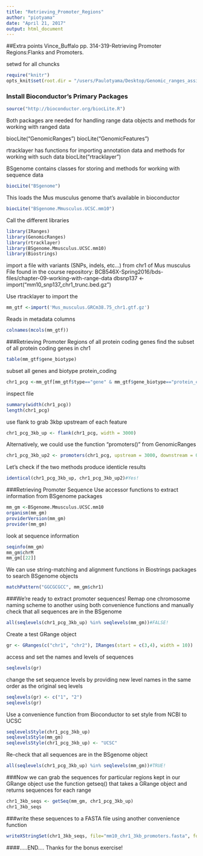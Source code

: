 ---
title: "Retrieving_Promoter_Regions"
author: "piotyama"
date: "April 21, 2017"
output: html_document
---
##Extra points Vince_Buffalo pp. 314-319-Retrieving Promoter Regions:Flanks and Promoters.

setwd for all chuncks
```{r "setup", include=FALSE}
require("knitr")
opts_knit$set(root.dir = "/users/Paulotyama/Desktop/Genomic_ranges_assignment")
```


### Install Bioconductor's Primary Packages

```{r}
source("http://bioconductor.org/biocLite.R")
```

Both packages are needed for handling range data objects and methods for working with ranged data

biocLite("GenomicRanges")
biocLite("GenomicFeatures")

rtracklayer has functions for importing annotation data and methods for working with such data
biocLite("rtracklayer")

BSgenome contains classes for storing and methods for working with sequence data

```{r}
biocLite("BSgenome")
```

This loads the Mus musculus genome that's available in bioconductor
```{r}
biocLite("BSgenome.Mmusculus.UCSC.mm10")
```

Call the different libraries

```{r}
library(IRanges)
library(GenomicRanges)
library(rtracklayer)
library(BSgenome.Mmusculus.UCSC.mm10)
library(Biostrings)
```


import a file with variants (SNPs, indels, etc...) from chr1 of Mus musculus
File found in the course repository: BCB546X-Spring2016/bds-files/chapter-09-working-with-range-data
dbsnp137 <- import("mm10_snp137_chr1_trunc.bed.gz")

Use rtracklayer to import the 

```{r}
mm_gtf <-import('Mus_musculus.GRCm38.75_chr1.gtf.gz')
```


Reads in metadata columns
```{r}
colnames(mcols(mm_gtf))
```

###Retrieving Promoter Regions of all protein coding genes
find the subset of all protein coding genes in chr1

```{r}
table(mm_gtf$gene_biotype)
```

subset all genes and biotype protein_coding

```{r}
chr1_pcg <-mm_gtf[mm_gtf$type=="gene" & mm_gtf$gene_biotype=="protein_coding"]
```

inspect file
```{r}
summary(width(chr1_pcg))
length(chr1_pcg)
```

use flank to grab 3kbp upstream of each feature
```{r}
chr1_pcg_3kb_up <- flank(chr1_pcg, width = 3000)
```

Alternatively, we could use the function "promoters()" from GenomicRanges
```{r}
chr1_pcg_3kb_up2 <- promoters(chr1_pcg, upstream = 3000, downstream = 0)
```

Let's check if the two methods produce identicle results

```{r}
identical(chr1_pcg_3kb_up, chr1_pcg_3kb_up2)#Yes!
```


###Retrieving Promoter Sequence
Use accessor functions to extract information from BSgenome packages

```{r}
mm_gm <-BSgenome.Mmusculus.UCSC.mm10
organism(mm_gm)
providerVersion(mm_gm)
provider(mm_gm)
```

look at sequence information
```{r}
seqinfo(mm_gm)
mm_gm$chrM
mm_gm[[22]]
```

We can use string-matching and alignment functions in Biostrings packages to search BSgenome objects

```{r}
matchPattern("GGCGCGCC", mm_gm$chr1)
```

###We're ready to extract promoter sequences!
Remap one chromosome naming scheme to another using both convenience functions and manually
check that all sequences are in the BSgenome 

```{r}
all(seqlevels(chr1_pcg_3kb_up) %in% seqlevels(mm_gm))#FALSE!
```

Create a test GRange object

```{r}
gr <- GRanges(c("chr1", "chr2"), IRanges(start = c(3,4), width = 10))
```

access and set the names and levels of sequences
```{r}
seqlevels(gr)
```

change the set sequence levels by providing new level names in the same order as the original seq levels

```{r}
seqlevels(gr) <- c("1", "2")
seqlevels(gr)
```

Use a convenience  function from Bioconductor to set style from NCBI to UCSC

```{r}
seqlevelsStyle(chr1_pcg_3kb_up)
seqlevelsStyle(mm_gm)
seqlevelsStyle(chr1_pcg_3kb_up) <- "UCSC"
```

Re-check that all sequences are in the BSgenome object

```{r}
all(seqlevels(chr1_pcg_3kb_up) %in% seqlevels(mm_gm))#TRUE!
```

###Now we can grab the sequences for particular regions kept in our GRange object
use the function getseq() that takes a GRange object and returns sequences for each range

```{r}
chr1_3kb_seqs <- getSeq(mm_gm, chr1_pcg_3kb_up)
chr1_3kb_seqs 
```

###write these sequences to a FASTA file using another convenience function
```{r}
writeXStringSet(chr1_3kb_seqs, file="mm10_chr1_3kb_promoters.fasta", format="fasta")
```

####.....END....
Thanks for the bonus exercise!

